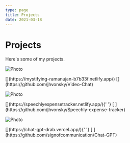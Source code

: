 ```yaml
---
type: page
title: Projects
date: 2021-03-18
---
```


# Projects

Here's some of my projects.


<Image
  src="/images/ben-collins-wWwEM-fx618-unsplash.jpg"
  alt="Photo"
  width={1125}
  height={750}
  priority
  className="next-image"
/>
<div class="projects">
  [<i class="fa-solid fa-arrow-up-right-from-square"></i>](https://mystifying-ramanujan-b7b33f.netlify.app/)
  [<i class="fa-brands fa-github"></i>](https://github.com/jhvonsky/Video-Chat)
</div>

<Image
  src="/images/marek-studzinski-ELXxMMSF_L8-unsplash.jpg"
  alt="Photo"
  width={1125}
  height={750}
  priority
  className="next-image"
/>
<div class="projects">
  [<i class="fa-solid fa-arrow-up-right-from-square"></i>](https://speechlyexpensetracker.netlify.app/){' '}
  [<i class="fa-brands fa-github"></i>
  ](https://github.com/jhvonsky/Speechly-expense-tracker)
</div>

<Image
  src="/images/possessed-photography-zbLW0FG8XU8-unsplash.jpg"
  alt="Photo"
  width={1125}
  height={750}
  priority
  className="next-image"
/>
<div class="projects">
  [<i class="fa-solid fa-arrow-up-right-from-square"></i>](https://chat-gpt-drab.vercel.app/){' '}
  [<i class="fa-brands fa-github"></i>
  ](https://github.com/signofcommunication/Chat-GPT)
</div>
